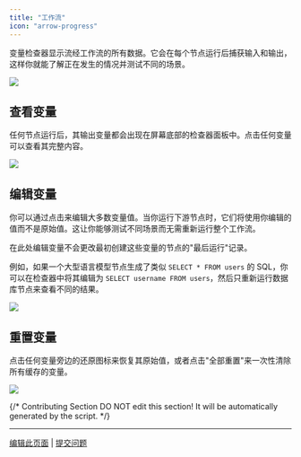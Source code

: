 ```yaml
---
title: "工作流"
icon: "arrow-progress"
---
```


变量检查器显示流经工作流的所有数据。它会在每个节点运行后捕获输入和输出，这样你就能了解正在发生的情况并测试不同的场景。

![](https://assets-docs.dify.ai/2025/06/38f26d7339f64abfdfb6955b1c34f4ae.png)

## 查看变量

任何节点运行后，其输出变量都会出现在屏幕底部的检查器面板中。点击任何变量可以查看其完整内容。

![](https://assets-docs.dify.ai/2025/06/94a4741c25204db5fd1281ec475093d9.png)

## 编辑变量

你可以通过点击来编辑大多数变量值。当你运行下游节点时，它们将使用你编辑的值而不是原始值。这让你能够测试不同场景而无需重新运行整个工作流。

<Info>
在此处编辑变量不会更改最初创建这些变量的节点的"最后运行"记录。
</Info>

例如，如果一个大型语言模型节点生成了类似 `SELECT * FROM users` 的 SQL，你可以在检查器中将其编辑为 `SELECT username FROM users`，然后只重新运行数据库节点来查看不同的结果。

![](https://assets-docs.dify.ai/2025/06/fb8c49fc0c8c63866f1a9379e8752d9e.png)

## 重置变量

点击任何变量旁边的还原图标来恢复其原始值，或者点击"全部重置"来一次性清除所有缓存的变量。

![](https://assets-docs.dify.ai/2025/06/b713290543a0feb95ecab65336e97483.png)

{/*
Contributing Section
DO NOT edit this section!
It will be automatically generated by the script.
*/}

---

[编辑此页面](https://github.com/langgenius/dify-docs/edit/main/zh-hans/documzh-hanstation/pages/debug/variable-inspect.mdx) | [提交问题](https://github.com/langgenius/dify-docs/issues/new?template=docs.yml)

